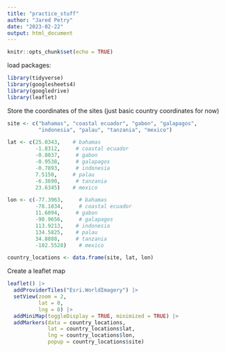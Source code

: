 ```yaml
---
title: "practice_stuff"
author: "Jared Petry"
date: "2023-02-22"
output: html_document
---
```


```r
knitr::opts_chunk$set(echo = TRUE)
```

load packages: 
```r
library(tidyverse) 
library(googlesheets4) 
library(googledrive)
library(leaflet)
```

Store the coordinates of the sites (just basic country coordinates for now)
```r

site <- c("bahamas", "coastal ecuador", "gabon", "galapagos", 
          "indonesia", "palau", "tanzania", "mexico")

lat <- c(25.0343,    # bahamas
         -1.8312,     # coastal ecuador
         -0.8037,     # gabon
         -0.9538,     # galapagos
         -0.7893,     # indonesia
         7.5150,     # palau
         -6.3690,     # tanzania
         23.6345)    # mexico         

lon <- c(-77.3963,     # bahamas
         -78.1834,     # coastal ecuador
         11.6094,     # gabon
         -90.9656,     # galapagos
         113.9213,    # indonesia
         134.5825,    # palau
         34.8888,     # tanzania
         -102.5528)    # mexico 

country_locations <- data.frame(site, lat, lon) 


```


Create a leaflet map 
```r
leaflet() |> 
  addProviderTiles("Esri.WorldImagery") |> 
  setView(zoom = 2, 
          lat = 0,
          lng = 0) |> 
  addMiniMap(toggleDisplay = TRUE, minimized = TRUE) |> 
  addMarkers(data = country_locations,
             lat = country_locations$lat, 
             lng = country_locations$lon,
             popup = country_locations$site)
```









